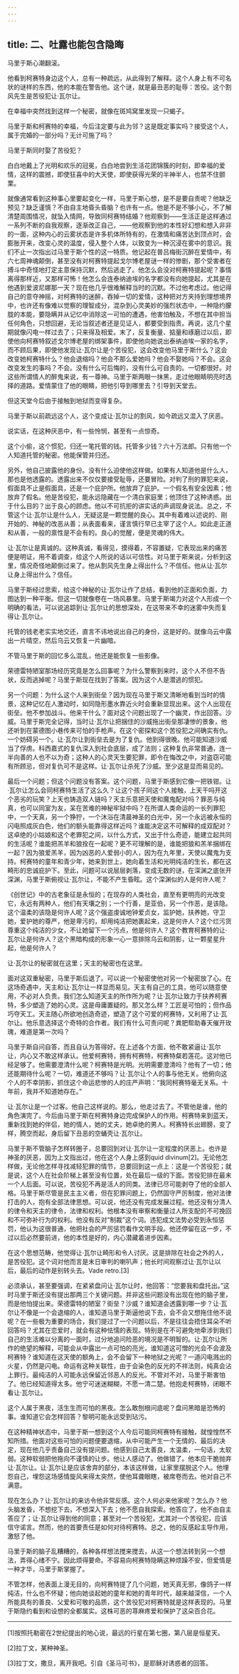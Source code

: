 ```yaml
---
---
---
```

title: 二、吐露也能包含隐晦
---




马里于斯心潮翻滚。

他看到柯赛特身边这个人，总有一种疏远，从此得到了解释。这个人身上有不可名状的谜样的东西，他的本能在警告他。这个谜，就是最丑恶的耻辱：苦役。这个割风先生是苦役犯让·瓦尔让。

在幸福中突然找到这样一个秘密，就像在斑鸠窝里发现一只蝎子。

马里于斯和柯赛特的幸福，今后注定要与此为邻？这是既定事实吗？接受这个人，属于完婚的一部分吗？无计可施了吗？

马里于斯同时娶了苦役犯？

白白地戴上了光明和欢乐的冠冕，白白地尝到生活花团锦簇的时刻，即幸福的爱情，这样的震撼，即使狂喜中的大天使，即使获得光荣的半神半人，也禁不住颤栗。

就像通常看到这种事心里要起变化一样，马里于斯心想，是不是要自责呢？他缺乏预见？缺乏谨慎？不由自主地昏头昏脑？也许有一点。他是不是不够小心，不了解清楚周围情况，就坠入情网，导致同柯赛特结婚？他观察到——生活正是这样通过一系列不断的自我观察，逐渐改正自己，——他观察到他的本性好幻想和想入非非的一面，这种内心的云雾状态是许多机体所特有的，在激情和痛苦达到顶点时，会膨胀开来，改变心灵的温度，侵入整个人体，以致变为一种沉浸在雾中的意识。我们不止一次指出过马里于斯个性的这一特质。他记起在普吕梅街沉醉在爱情中，有六七周神魂颠倒，甚至没有对柯赛特提起戈尔博老屋谜一样的惨剧，那个受害者在搏斗中奇怪地打定主意保持沉默，然后逃走了。他怎么会没对柯赛特提起呢？事情离得那样近，又那样可怖！他怎么会连泰纳迪埃的名字都没有向她提起，尤其是在他遇到爱波尼娜那一天？现在他几乎很难解释当时的沉默。不过他考虑过。他记得自己的意夺神摇，对柯赛特的迷醉，吞掉一切的爱情，这种把对方夹持到理想境界中，也许还有像难以觉察的理智成分，混杂到心灵美妙的强烈状态中，一种隐约朦胧的本能，要隐瞒并从记忆中消除这一可怕的遭遇，他害怕触及，不想在其中担当任何角色，只想回避，无论当叙述者还是见证人，都要受到指责。再说，这几个星期就像闪电一样过去了；只来得及相爱。末了，反复衡量、掂量和琢磨过以后，即使他向柯赛特叙述戈尔博老屋的绑架事件，即使他向她说出泰纳迪埃一家的名字，而不顾后果，即使他发现让·瓦尔让是个苦役犯，这会改变他马里于斯什么？这会改变她柯赛特什么？他会退缩吗？他会不那么爱她吗？他会不娶她吗？不会。这会改变发生的事吗？不会。没有什么可后悔的，没有什么可自责的。一切都很好。对这些所谓情人的醉鬼来说，有一尊神。马里于斯两眼一抹黑，走过他眼睛明亮时选择的道路。爱情蒙住了他的眼睛，把他引导到哪里去？引导到天堂去。

但这天堂今后由于接触到地狱而变得复杂。

马里于斯以前疏远这个人，这个变成让·瓦尔让的割风，如今疏远又混入了厌恶。

说实话，在这种厌恶中，有一些怜悯，甚至有一点惊奇。

这个小偷，这个惯犯，归还一笔托管的钱。托管多少钱？六十万法郎。只有他一个人知道托管的秘密。他能保管并归还。

另外，他自己披露他的身份。没有什么迫使他这样做。如果有人知道他是什么人，那也是他透露的。透露出来不仅仅要接受耻辱，还要冒险。对判了刑的罪犯来说，假面具不止是假面具，还是一个庇护所。他放弃了庇护。一个假名有安全因素；他放弃了假名。他是苦役犯，能永远隐藏在一个清白家庭里；他顶住了这种诱惑。出于什么目的？出于良心的顾虑。他以不可抗拒的讲实话的声调现身说法。总之，不管这个让·瓦尔让是什么人，无疑这是一颗觉醒的良心。其中有着难以述说的、刚开始的、神秘的改恶从善；从表面看来，谨言慎行早已主宰了这个人。如此走正道和从善，一般的禀性是不会有的。良心的觉醒，便是灵魂的伟大。

让·瓦尔让是真诚的。这种真诚，看得见，摸得着，不容置疑，它表现出来的痛苦便是明证，用不着调查，给这个人所说的话以可信性。对马里于斯来说，分析到这里，情况奇怪地颠倒过来了。他从割风先生身上得出什么？不信任。他从让·瓦尔让身上得出什么？信任。

马里于斯经过思索，给这个神秘的让·瓦尔让作了总结，看到他的正面和负面，力图达到一种平衡。但这一切就像卷在一场风暴里。马里于斯竭力对这个人形成一个明确的看法，可以说追踪到让·瓦尔让的思想深处，在这带来不幸的迷雾中失而复得让·瓦尔让。

托管的钱老老实实地交还，直言不讳地说出自己的身份，这是好的。就像乌云中露出一片晴空，然后乌云又恢复一片幽暗。

不管马里于斯的回忆多么混乱，他还是能恢复一些影像。

荣德雷特陋室那场经历究竟是怎么回事呢？为什么警察到来时，这个人不但不告状，反而逃掉呢？马里于斯现在找到了答案。因为这个人是潜逃的惯犯。

另一个问题：为什么这个人来到街垒？因为现在马里于斯又清晰地看到当时的情景，这种记忆在人激动时，如同隐形墨水靠近火时会重新显现出来。这个人出现在街垒。他不参加战斗。他来干什么？面对这个问题出现了一个幽灵，作出回答。沙威。马里于斯完全记得，当时让·瓦尔让把捆住的沙威拖出街垒那凄惨的景象，他还听到在蒙德图小巷传来可怕的手枪声。在这个密探和这个苦役犯之间确实有仇。一个妨碍另一个。让·瓦尔让到街垒去是为了复仇。他到得很晚。他可能知道沙威当了俘虏。科西嘉式的复仇深入到社会底层，成了法则；这种复仇非常普通，连一半向善的人也不以为奇；这种人的心灵天生要犯罪，即令在悔改之中，对盗窃可能有所顾忌，但对复仇可不是这样。让·瓦尔让杀死了沙威。至少这是显而易见的。

最后一个问题；但这个问题没有答案。这个问题，马里于斯感到它像一把铁钳。让·瓦尔让怎么会同柯赛特生活了这么久？让这个孩子同这个人接触，上天干吗开这个恶劣的玩笑？上天也铸造双人链吗？天主乐意把天使和魔鬼配对吗？罪恶与纯真，也可以同室为友，呆在苦难的神秘牢狱中吗？在所谓人类命运的一长列罪犯中，一个天真，另一个狰狞，一个沐浴在清晨神圣的白光中，另一个永远被永恒的闪电照成灰白色，他们的额头能靠得这样近吗？谁能决定这不可解释的成双配对？这卓绝的小姑娘和这个老罪犯之间，以什么方式，又出于什么奇迹，能建立起共同的生活呢？谁能把羔羊和狼拴在一起呢？更不可理解的是，谁能把狼和羔羊捆绑在一起？因为狼爱羔羊，因为凶恶的人爱弱小的人，因为在九年里，天使以魔鬼为支持。柯赛特的童年和青少年，她来到世上，她向着生活和光明纯洁的生长，都在这畸形的忠诚庇护下。至此，问题可以说层层剥落，变成无数的谜，在深渊之底张开深渊，马里于斯俯视让·瓦尔让，不能不产生昏眩。这个深渊似的人是何许人呢？

《创世记》中的古老象征是永恒的；在现存的人类社会，直至有更明亮的光改变它，永远有两种人，他们有天壤之别；一个行善，是亚伯，另一个作恶，是该隐。这个温柔的该隐是何许人呢？这个强盗虔诚地钟爱贞女，监护她，扶养她，守卫她，爱护她的尊严，他是卑污的，却用纯洁把她裹起来，这是何许人？这个烂污货尊重这个纯洁的少女，不让她留下一个污点，他是何许人？这个教育柯赛特的让·瓦尔让是何许人？这个黑暗构成的形象一心一意排除乌云和阴影，让一颗星星升起，他是何许人？

让·瓦尔让的秘密就在这里；天主的秘密也在这里。

面对这双重秘密，马里于斯后退了。可以说一个秘密使他对另一个秘密放了心。在这场奇遇中，天主和让·瓦尔让一样显而易见。天主有自己的工具，他可以随意使用，不必对人负责。我们怎么知道天主的所作所为呢？让·瓦尔让致力于扶养柯赛特，多少塑造了她的心灵。这是毋庸置疑的。那又怎么样？工匠是可怕的；但作品巧夺天工。天主随心所欲地创造奇迹，塑造了这个可爱的柯赛特，又利用了让·瓦尔让。他乐意选择这个奇特的合作者。我们有什么可责问呢？粪肥帮助春天催开玫瑰，难道是第一次吗？

马里于斯自问自答，而且自认为答得好。在上述各个方面，他不敢紧逼让·瓦尔让，内心又不敢这样承认。他爱柯赛特，拥有柯赛特，柯赛特粲若莲花。这对他已经足够了。他需要澄清什么呢？柯赛特是光明。光明需要澄清吗？他有了一切；他还能期待什么呢？一切，难道还不够吗？让·瓦尔让个人的事与他无关。他俯向这个人的不幸阴影，抓住这个命运悲惨的人的庄严声明：“我同柯赛特毫无关系。十年前，我并不知道她存在。”

让·瓦尔让是一个过客。他自己这样说的。那么，他走过去了。不管他是谁，他的角色演完了。今后由马里于斯在柯赛特身边完成保护人的作用。柯赛特来到蓝天，重新找到她的伴侣，她的情人，她的丈夫，她卓绝的男人。柯赛特长出翅膀，变了样，腾空而起，身后留下丑恶的空蛹壳让·瓦尔让。

马里于斯不管脑子怎样转圈子，总要回到对让·瓦尔让一定程度的厌恶上。也许是神圣的厌恶，因为上文指出过，他在这个人身上感到quid divinum[2]。无论他怎样做，无论他怎样寻找减轻犯罪的情节，总要回到这一点上：这是一个苦役犯；就是说，这个人在社会阶梯上甚至没有位置，处在最后一级的下面。苦役犯排在最末一个人后面。可以说，苦役犯不再是活人的同类。法律已尽可能剥夺了他的全部人格。马里于斯尽管是民主主义者，但在犯罪问题上，仍然固守严厉制度，他对法律打击的人，抱有全部法律思想。可以说，他还没有完成发展过程。他还没有分清人的律令和天主的律令，法律和权利。他根本没有审察和衡量过人所支配的不可挽回和不可弥补行为的权利。他没有反对“制裁”这个词。违犯成文法势必受到永恒惩罚，他认为这很普通，他把社会的严厉惩罚看作文明手段。他还停留在这一步，不过以后必然要前进，他的本性是好的，内心潜藏着进步因素。

在这个思想范畴，他觉得让·瓦尔让畸形和令人讨厌。这是排除在社会之外的人，是苦役犯。这个词对他而言是末日审判的喇叭声；他长时间观察过让·瓦尔让以后，最后的动作是别转头去。Vade retro.[3]

必须承认，甚至要强调，在紧紧盘问让·瓦尔让时，他回答：“您要我和盘托出。”这时马里于斯还没有提出那两三个关键问题。并非这些问题没有出现在他的脑子里，而是他怕提出来。荣德雷特的陋室？街垒？沙威？谁知道会透露到哪一步？让·瓦尔让不像是一个会退缩的人，谁知道马里于斯逼他说下去，会不会又想拖住他不说呢？在一些极为重要的场合，我们提过了一个问题以后，不是往往会捂住耳朵不听回答吗？尤其在恋爱时，就会有这种怯懦的表现。特别是在不可避免地牵涉到我们自己的生活难以分离的一面时，过分地追问险恶的境况是不明智的。让·瓦尔让所作的绝望的解释，可能会从中露出一点可怕的亮光，谁知道这可憎的光会不会波及柯赛特？谁知道在这天使的额角上，会不会留下一种地狱之光呢？一道闪电溅出的火星，仍然是闪电。命运有这种关联性，由于会染色的反光的不祥法则，纯真会沾上罪行。最纯洁的人可能永远保留近邻恶人的反光。不管对不对，马里于斯害怕了。他已经知道得太多。他宁可迷迷糊糊，不愿一清二楚。他抱走柯赛特，闭眼不看让·瓦尔让。

这个人属于黑夜，活生生而可怕的黑夜。怎么敢刨根问底呢？盘问黑暗是恐怖的事。谁知道它会怎样回答？黎明可能永远受到玷污。

在这种精神状态中，马里于斯一想到这个人今后可能同柯赛特有接触，就惶惶然不知所措。他面对这些可怕的问题便要退缩，从中可能产生一个无情的、最后的决定，现在他几乎责备自己没有提问题。他感到自己太善良，太温柔，一句话，太软弱。这种软弱把他拖向不谨慎的让步。他让人感动了。他做错了。他本应干脆抛弃让·瓦尔让。让·瓦尔让是应该舍弃的部分，本该这样做，让家里摆脱这个人。他埋怨自己，埋怨这场感情旋风来得太突然，使他耳聋眼瞎，被席卷而去。他对自己不满意。

现在怎么办？让·瓦尔让的来访令他非常反感。这个人何必来他家呢？怎么办？他头脑发昏，不想挖下去，不想深入下去；他不愿自我探索。他答应了，他不由自主答应了；让·瓦尔让得到他的同意；甚至对一个苦役犯，尤其对一个苦役犯，应该信守诺言。然而，他的首要责任是如何对待柯赛特。总之，他的反感起主导作用，激怒了他。

马里于斯的脑子乱糟糟的，各种各样想法搅来搅去，从这一个想法转到另一个想法，弄得心绪不宁。因此烦得要命。不容易向柯赛特隐瞒这种烦躁不安，但爱情是一种才华，马里于斯掌握了。

不管怎样，他表面上漫无目的，向柯赛特提了几个问题，她天真无邪，像鸽子一样纯洁，什么也不怀疑；他向她谈起她的童年和她的青年时代，越来越深信，一个人所能具有的善良、父爱和可敬的品质，这个苦役犯对柯赛特就是这样表现的。马里于斯隐约看到和设想的全都属实。这株可恶的荨麻疼爱和保护了这朵百合花。



* * *



[1]按照托勒密在2世纪提出的地心说，最远的行星在第七圈，第八层是恒星天。

[2]拉丁文，某种神圣。

[3]拉丁文，撒旦，离开我吧。引自《圣马可书》，是耶稣对诱惑者的回答。